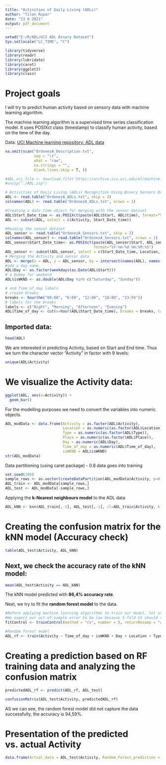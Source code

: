 ```yaml
---
title: "Activities of Daily Living (ADLs)"
author: "Tilen Rupar"
date: "23 6 2021"
output: pdf_document
---
```


```r
setwd("E:/R/ADL/UCI ADL Binary Dataset")
Sys.setlocale("LC_TIME", "C")
```

```r
library(tidyverse)
library(readr)
library(lubridate)
library(caret)
library(ggplot2)
library(class)
```

# Project goals
I will try to predict human activity based on sensory data with machine learning algorithm.

The machine learning algorithm is a supervised time series classification model. It uses POSIXct class (timestamp) to classify human activity, based on the time of the day. 

Data: [UCI Machine learning repository: ADL data](https://archive.ics.uci.edu/ml/datasets/Activities+of+Daily+Living+(ADLs)+Recognition+Using+Binary+Sensors)

```r
na.omit(scan("OrdonezA_Description.txt", 
             sep = "\t", 
             what = "raw", 
             na.strings = "", 
             blank.lines.skip = T, ))

```


```r
#ADL.uci_file <- download.file('https://archive.ics.uci.edu/ml/machine-learning-databases/00271/UCI ADL Binary Dataset.zip', destfile = "./ADL.zip")
#unzip("./ADL.zip")

# Activities of Daily Living (ADLs) Recognition Using Binary Sensors Data Set (User "A")
ADL <- read.table("OrdonezA_ADLs.txt", skip = 2)
colnames(ADL) <- read.table("OrdonezA_ADLs.txt", nrows = 1)

#Creating a date time object for merging with the sensor dataset 
ADL$Start_Date_time <- as.POSIXct(paste(ADL$Start, ADL$time), format="%Y-%m-%d %H:%M:%S")
ADL <- subset(ADL, select = c(Activity, Start_Date_time))

#Reading the sensor dataset
ADL_sensor <- read.table("OrdonezA_Sensors.txt", skip = 2)
colnames(ADL_sensor) <- read.table("OrdonezA_Sensors.txt", nrows = 1)
ADL_sensor$Start_Date_time<- as.POSIXct(paste(ADL_sensor$Start, ADL_sensor$time), 
                                        format="%Y-%m-%d %H:%M:%S")
ADL_sensor <- subset(ADL_sensor, select = c(Start_Date_time, Location, Type, Place))
# Merging the Activity and sensor data
ADL <- merge(x = ADL, y = ADL_sensor, by = intersect(names(ADL), names(ADL_sensor)))
#add a day name, 
ADL$Day <- as.factor(weekdays(as.Date(ADL$Start)))
# a Dummy for weekend 
ADL$isWKND <- as.double(ADL$Day %in% c("Saturday", "Sunday"))

# and Time_of_day labels
# create breaks
breaks <- hour(hm("00:00", "6:00", "12:00", "18:00", "23:59"))
# labels for the breaks
labels <- c("Night", "Morning", "Afternoon", "Evening")
ADL$Time_of_day <- cut(x=hour(ADL$Start_Date_time), breaks = breaks, labels = labels, include.lowest=TRUE)
```

## Imported data:
```r
head(ADL)
```

We are interested in predicting Activity, based on Start and End time. Thus we turn the character vector "Activity" in factor with 9 levels: 
```r
unique(ADL$Activity)
``` 

# We visualize the Activity data: 
```r
ggplot(ADL, aes(x=Activity)) +
  geom_bar()
```

For the modelling purposes we need to convert the variables into numeric objects. 

```r
ADL_modData <- data.frame(Activity = as.factor(ADL$Activity),
                          Location = as.numeric(as.factor(ADL$Location)),
                          Type = as.numeric(as.factor(ADL$Type)),
                          Place = as.numeric(as.factor(ADL$Place)),
                          Day = as.numeric(ADL$Day),
                          Time_of_day = as.numeric(ADL$Time_of_day),
                          isWKND = ADL$isWKND)
str(ADL_modData)
```

Data partitioning (using caret package) - 0.8 data goes into training

```r
set.seed(100)
sample_rows <- as.vector(createDataPartition(ADL_modData$Activity, p=0.8, list = F))
ADL_train <- ADL_modData[sample_rows,]
ADL_test <- ADL_modData[-sample_rows,]
```

Applying the **k-Nearest neighbours model** to the ADL data 

```r
ADL_kNN <- knn(ADL_train[,-1], ADL_test[,-1], cl=ADL_train$Activity, k = 7)
```

# Creating the confusion matrix for the kNN model (Accuracy check)

```r
table(ADL_test$Activity, ADL_kNN)
```

## Next, we check the accuracy rate of the kNN model:

```r
mean(ADL_test$Activity == ADL_kNN)
```

The kNN model predicted with **86,4% accuracy rate**.

Next, we try to fit the **random forest model** to the data.

```r
#Before applying machine learning algorithms to train our model, let us first tune the cross-validation parameters. 
#We expect our out-of-sample error to be low because 5-fold CV should take its effect and avoid overfitting.
fitControl <- trainControl(method = "cv", number = 5, returnResamp = "all")

#Random forest model
ADL_rf <- train(Activity ~ Time_of_day + isWKND + Day + Location + Type + Place, method="rf", data=ADL_train,ntree=1000, tuneGrid=data.frame(.mtry = 3))
```

# Creating a prediction based on RF training data and analyzing the confusion matrix

```r
predictedADL_rf <- predict(ADL_rf, ADL_test)

confusionMatrix(ADL_test$Activity, predictedADL_rf)
```

AS we can see, the random forest model did not capture the data successfully,  the accuracy is 94,59%. 

# Presentation of the predicted vs. actual Activity 

```r

data.frame(Actual_data = ADL_test$Activity, Random_Forest_prediction = predictedADL_rf, kNN_prediction = ADL_kNN)
```

